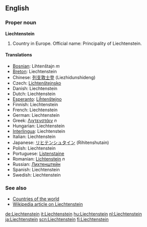 ==English==
===Proper noun===
'''Liechtenstein'''

# Country in Europe. Official name: Principality of Liechtenstein.

====Translations====
*[[Bosnian]]: Lihtenštajn ''m''
*[[Breton]]: Liechtenstein
*Chinese: [[列支敦士登]] (Liezhidunshideng)
*Czech: [[Lichtenštejnsko]]
*Danish: Liechtenstein
*Dutch: Liechtenstein
*[[Esperanto]]: [[Liĥtenŝtejno]]
*Finnish: Liechtenstein
*French: Liechtenstein
*German: Liechtenstein
*Greek: [[Λιχτενστάιν]] ''n''
*Hungarian: Liechtenstein
*[[Interlingua]]: Liechtenstein
*Italian: Liechtenstein
*Japanese: [[リヒテンシュタイン]] (Rihitenshutain)
*Polish: Liechtenstein
*Portuguese: [[Listenstaine]]
*Romanian: [[Lichtenstein]] ''n''
*Russian: [[Лихтенштейн]]
*Spanish: Liechtenstein
*Swedish: Liechtenstein

===See also===
*[[Countries of the world]]
*[[w:Liechtenstein|Wikipedia article on Liechtenstein]]

[[de:Liechtenstein]]
[[it:Liechtenstein]]
[[hu:Liechtenstein]]
[[nl:Liechtenstein]]
[[ja:Liechtenstein]]
[[scn:Liechtenstein]]
[[fi:Liechtenstein]]